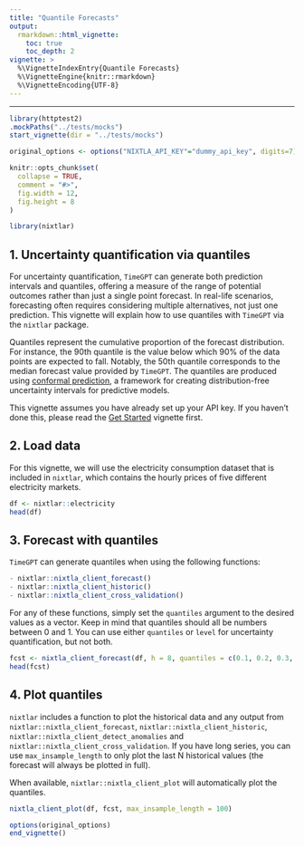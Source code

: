 ```yaml
---
title: "Quantile Forecasts"
output: 
  rmarkdown::html_vignette:
    toc: true 
    toc_depth: 2
vignette: >
  %\VignetteIndexEntry{Quantile Forecasts}
  %\VignetteEngine{knitr::rmarkdown}
  %\VignetteEncoding{UTF-8}
---
```


---
```r
library(httptest2)
.mockPaths("../tests/mocks")
start_vignette(dir = "../tests/mocks")

original_options <- options("NIXTLA_API_KEY"="dummy_api_key", digits=7)

knitr::opts_chunk$set(
  collapse = TRUE,
  comment = "#>", 
  fig.width = 12, 
  fig.height = 8
)
```

```r
library(nixtlar)
```

## 1. Uncertainty quantification via quantiles 
For uncertainty quantification, `TimeGPT` can generate both prediction intervals and quantiles, offering a measure of the range of potential outcomes rather than just a single point forecast. In real-life scenarios, forecasting often requires considering multiple alternatives, not just one prediction. This vignette will explain how to use quantiles with `TimeGPT` via the `nixtlar` package.

Quantiles represent the cumulative proportion of the forecast distribution. For instance, the 90th quantile is the value below which 90% of the data points are expected to fall. Notably, the 50th quantile corresponds to the median forecast value provided by `TimeGPT`. The quantiles are produced using [conformal prediction](https://en.wikipedia.org/wiki/Conformal_prediction), a framework for creating distribution-free uncertainty intervals for predictive models. 

This vignette assumes you have already set up your API key. If you haven't done this, please read the [Get Started](https://nixtla.github.io/nixtlar/articles/get-started.html) vignette first. 

## 2. Load data 
For this vignette, we will use the electricity consumption dataset that is included in `nixtlar`, which contains the hourly prices of five different electricity markets. 

```r
df <- nixtlar::electricity
head(df)
```

## 3. Forecast with quantiles
`TimeGPT` can generate quantiles when using the following functions: 

```r
- nixtlar::nixtla_client_forecast()
- nixtlar::nixtla_client_historic() 
- nixtlar::nixtla_client_cross_validation()
```

For any of these functions, simply set the `quantiles` argument to the desired values as a vector. Keep in mind that quantiles should all be numbers between 0 and 1. You can use either `quantiles` or `level` for uncertainty quantification, but not both. 

```r
fcst <- nixtla_client_forecast(df, h = 8, quantiles = c(0.1, 0.2, 0.3, 0.4, 0.5, 0.6, 0.7, 0.8, 0.9))
head(fcst)
```

## 4. Plot quantiles 
`nixtlar` includes a function to plot the historical data and any output from `nixtlar::nixtla_client_forecast`, `nixtlar::nixtla_client_historic`, `nixtlar::nixtla_client_detect_anomalies` and `nixtlar::nixtla_client_cross_validation`. If you have long series, you can use `max_insample_length` to only plot the last N historical values (the forecast will always be plotted in full). 

When available, `nixtlar::nixtla_client_plot` will automatically plot the quantiles. 

```r
nixtla_client_plot(df, fcst, max_insample_length = 100)
```


```r
options(original_options)
end_vignette()
```



